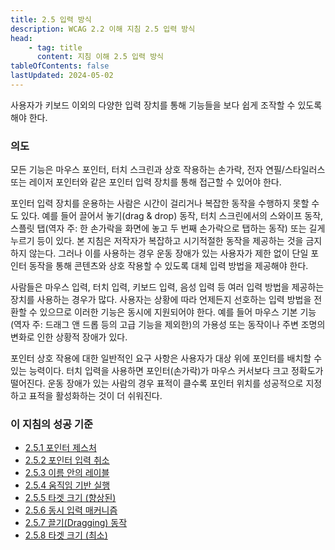 ```yaml
---
title: 2.5 입력 방식
description: WCAG 2.2 이해 지침 2.5 입력 방식
head:
    - tag: title
      content: 지침 이해 2.5 입력 방식
tableOfContents: false
lastUpdated: 2024-05-02
---
```



<Card title="지침">
사용자가 키보드 이외의 다양한 입력 장치를 통해 기능들을 보다 쉽게 조작할 수 있도록 해야 한다.
</Card>

### 의도

모든 기능은 마우스 포인터, 터치 스크린과 상호 작용하는 손가락, 전자 연필/스타일러스 또는 레이저 포인터와 같은 포인터 입력 장치를 통해 접근할 수 있어야 한다.

포인터 입력 장치를 운용하는 사람은 시간이 걸리거나 복잡한 동작을 수행하지 못할 수도 있다. 예를 들어 끌어서 놓기(drag & drop) 동작, 터치 스크린에서의 스와이프 동작, 스플릿 탭(역자 주: 한 손가락을 화면에 놓고 두 번째 손가락으로 탭하는 동작) 또는 길게 누르기 등이 있다. 본 지침은 저작자가 복잡하고 시기적절한 동작을 제공하는 것을 금지하지 않는다. 그러나 이를 사용하는 경우 운동 장애가 있는 사용자가 제한 없이 단일 포인터 동작을 통해 콘텐츠와 상호 작용할 수 있도록 대체 입력 방법을 제공해야 한다.

사람들은 마우스 입력, 터치 입력, 키보드 입력, 음성 입력 등 여러 입력 방법을 제공하는 장치를 사용하는 경우가 많다. 사용자는 상황에 따라 언제든지 선호하는 입력 방법을 전환할 수 있으므로 이러한 기능은 동시에 지원되어야 한다. 예를 들어 마우스 기본 기능(역자 주: 드래그 앤 드롭 등의 고급 기능을 제외한)의 가용성 또는 동작이나 주변 조명의 변화로 인한 상황적 장애가 있다.

포인터 상호 작용에 대한 일반적인 요구 사항은 사용자가 대상 위에 포인터를 배치할 수 있는 능력이다. 터치 입력을 사용하면 포인터(손가락)가 마우스 커서보다 크고 정확도가 떨어진다. 운동 장애가 있는 사람의 경우 표적이 클수록 포인터 위치를 성공적으로 지정하고 표적을 활성화하는 것이 더 쉬워진다.

### 이 지침의 성공 기준

*   [2.5.1 포인터 제스처](../pointer-gestures)
*   [2.5.2 포인터 입력 취소](../pointer-cancellation)
*   [2.5.3 이름 안의 레이블](../label-in-name)
*   [2.5.4 움직임 기반 실행](../motion-actuation)
*   [2.5.5 타겟 크기 (향상된)](../target-size-enhanced)
*   [2.5.6 동시 입력 매커니즘](../concurrent-input-mechanisms)
*   [2.5.7 끌기(Dragging) 동작](../dragging-movements)
*   [2.5.8 타겟 크기 (최소)](../target-size-minimum)

